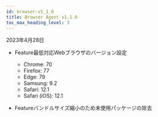 ```yaml
---
id: browser-v1_1_0
title: Browser Agent v1.1.0
toc_max_heading_level: 3
---
```


2023年4月28日

-   <Status>Feature</Status>最低対応Webブラウザのバージョン設定

    -   Chrome: 70
    -   Firefox: 77
    -   Edge: 79
    -   Samsung: 9.2
    -   Safari: 12.1
    -   Safari (iOS): 12.1

-   <Status>Feature</Status>バンドルサイズ縮小のため未使用パッケージの除去

